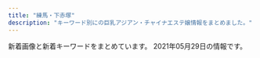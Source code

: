 ```yaml
---
title: "練馬・下赤塚"
description: "キーワード別にの巨乳アジアン・チャイナエステ嬢情報をまとめました。"
---
```


新着画像と新着キーワードをまとめています。
2021年05月29日の情報です。

<DmmAffiliateIns />
<KeywordTable
  shops={
    [
    {
        "img_links": [
            "http://www.es-yas.click/img/riri1.jpg",
            "http://www.es-yas.click/images/newface.png",
            "http://www.es-yas.click/images/ac1.png",
            "http://www.es-yas.click/images/s1.png",
            "http://www.es-yas.click/images/3.jpg",
            "http://www.es-yas.click/images/head.jpg",
            "http://www.es-yas.click/images/sys2.png",
            "http://www.es-yas.click/images/tel.jpg",
            "http://www.es-yas.click/images/staff_t.jpg",
            "http://www.es-yas.click/images/sirase.jpg",
            "http://www.es-yas.click/images/interior_t.jpg",
            "http://www.es-yas.click/images/info.png",
            "http://www.es-yas.click/img/sayuri1.jpg",
            "http://www.es-yas.click/images/mobile.jpg",
            "http://www.es-yas.click/images/news.jpg",
            "http://www.es-yas.click/images/1.jpg",
            "http://www.es-yas.click/images/int2.png",
            "http://www.es-yas.click/images/sys1.png",
            "http://www.es-yas.click/img/mari1.jpg",
            "http://www.es-yas.click/images/int1.png",
            "http://www.es-yas.click/images/2.jpg"
        ],
        "station": "\u4e2d\u6751\u6a4b\u99c5\u5357\u53e3",
        "name": "\u30b9\u30a6\u30a3\u30fc\u30c8",
        "keywords": {},
        "url": "http://www.es-yas.click/"
    },
    {
        "station": "\u6210\u5897\u99c5",
        "name": "\u30b8\u30e3\u30b9\u30df\u30f3",
        "url": "http://evergrace.tyo.cm/",
        "keywords": {},
        "img_links": []
    },
    {
        "url": "https://1270791003.wixsite.com/mysite/",
        "station": "\u65b0\u685c\u53f0\u99c51\u756a\u51fa\u53e3",
        "keywords": {},
        "img_links": [
            "https://static.wixstatic.com/media/56292f_4d626237c2cd4806b0251dae4554758e.jpg",
            "https://static.wixstatic.com/media/73ea4e_73ca4971bac34776a53c8b09526abe0d~mv2.jpg",
            "https://static.wixstatic.com/media/56292f_3dc196c69ac04338b46a28f7dc0f4df2.jpg",
            "https://static.wixstatic.com/media/73ea4e_4f276738c0354f93b87840e2d55be62b~mv2.png"
        ],
        "name": "\u697d\u3005"
    },
    {
        "station": "\u7df4\u99ac\u99c5\u5357\u53e3",
        "img_links": [
            "http://himawari.est-u.com/images/down.jpg",
            "http://himawari.est-u.com/images/a2.jpg",
            "http://himawari.est-u.com/staff/yumi.jpg",
            "http://himawari.est-u.com/staff/emi.jpg",
            "http://himawari.est-u.com/staff/sakura.jpg",
            "http://himawari.est-u.com/images/a1.jpg",
            "http://himawari.est-u.com/staff/izumi.jpg",
            "http://himawari.est-u.com/images/therpist.jpg",
            "http://himawari.est-u.com/images/index_02.jpg",
            "http://himawari.est-u.com/staff/risa.jpg",
            "http://himawari.est-u.com/staff/umi.jpg",
            "http://himawari.est-u.com/images/index_04.jpg",
            "http://himawari.est-u.com/staff/asuka.jpg",
            "http://himawari.est-u.com/images/index_10.jpg",
            "http://himawari.est-u.com/staff/nami.jpg",
            "http://himawari.est-u.com/images/index2_08.jpg",
            "http://himawari.est-u.com/images/index_08.jpg",
            "http://himawari.est-u.com/staff/yuki.jpg"
        ],
        "name": "\u3072\u307e\u308f\u308a",
        "keywords": {
            "C": 7
        },
        "url": "http://himawari.est-u.com/"
    },
    {
        "station": "\u7df4\u99ac\u99c5\u5317\u53e3",
        "name": "\u6708\u306e\u604b",
        "url": "http://moonlove.est-u.com/",
        "keywords": {
            "C": 7
        },
        "img_links": [
            "http://moonlove.est-u.com/images/index_10.jpg",
            "http://moonlove.est-u.com/images/index_19.jpg",
            "http://moonlove.est-u.com/staff/nami.jpg",
            "http://moonlove.est-u.com/images/s3.jpg",
            "http://moonlove.est-u.com/images/s6.jpg",
            "http://moonlove.est-u.com/images/index_04.jpg",
            "http://moonlove.est-u.com/images/index_02.jpg",
            "http://moonlove.est-u.com/images/index_16.jpg",
            "http://moonlove.est-u.com/images/staff_09.jpg",
            "http://moonlove.est-u.com/images/index2_06.jpg",
            "http://moonlove.est-u.com/images/index_08.jpg",
            "http://moonlove.est-u.com/images/index_07.jpg",
            "http://moonlove.est-u.com/staff/sakura.jpg",
            "http://moonlove.est-u.com/staff/kaori.jpg",
            "http://moonlove.est-u.com/images/index_05.jpg",
            "http://moonlove.est-u.com/images/index_13.jpg",
            "http://moonlove.est-u.com/images/index_15.jpg",
            "http://moonlove.est-u.com/images/index1_06.jpg",
            "http://moonlove.est-u.com/images/index_14.jpg",
            "http://moonlove.est-u.com/staff/hitomi.jpg",
            "http://moonlove.est-u.com/staff/ayumi.jpg",
            "http://moonlove.est-u.com/images/s8.jpg",
            "http://moonlove.est-u.com/images/s1.jpg",
            "http://moonlove.est-u.com/images/index_17.jpg",
            "http://moonlove.est-u.com/images/s4.jpg",
            "http://moonlove.est-u.com/images/index3_06.jpg",
            "http://moonlove.est-u.com/images/index_12.jpg",
            "http://moonlove.est-u.com/staff/miki.jpg",
            "http://moonlove.est-u.com/images/s5.jpg",
            "http://moonlove.est-u.com/images/icon_000.jpg"
        ]
    },
    {
        "img_links": [
            "http://www.smile.mensest.com/files/005.jpg",
            "http://www.smile.mensest.com/img/btn_side_mobile.jpg",
            "http://www.smile.mensest.com/img/btn_blog.png",
            "http://www.smile.mensest.com/files/001.jpg",
            "http://www.smile.mensest.com/img/goback.jpg",
            "http://www.smile.mensest.com/img/ttl_news.png",
            "http://www.smile.mensest.com/files/003.jpg",
            "http://www.smile.mensest.com/img/header02.png",
            "http://www.smile.mensest.com/img/ttl_info.png",
            "http://www.smile.mensest.com/img/pickup.jpg",
            "http://www.smile.mensest.com/files/002.jpg",
            "http://www.smile.mensest.com/files/004.jpg"
        ],
        "url": "http://www.smile.mensest.com/",
        "keywords": {
            "85": 2,
            "88": 4,
            "87": 4,
            "C": 17,
            "D": 6
        },
        "station": "\u7df4\u99ac\u99c5\u897f\u53e3",
        "name": "Smile -\u30b9\u30de\u30a4\u30eb-"
    },
    {
        "img_links": [
            "http://siesta.ests.jp/photos/sites/39/2021/05/2021052911060142.jpg",
            "http://siesta.ests.jp/photos/sites/39/2021/04/2021042011331872.jpg",
            "http://siesta.ests.jp/images/s-staff.jpg",
            "http://siesta.ests.jp/images/news.jpg",
            "http://siesta.ests.jp/images/s-recriut.jpg",
            "http://siesta.ests.jp/images/acc1.jpg",
            "http://siesta.ests.jp/images/acc2.jpg",
            "http://siesta.ests.jp/images/pick.jpg",
            "http://siesta.ests.jp/photos/sites/39/2021/05/202105291106012.jpg",
            "http://siesta.ests.jp/images/mobile1.jpg",
            "http://siesta.ests.jp/images/acc3.jpg",
            "http://siesta.ests.jp/photos/sites/39/2021/05/2021052911060320.jpg",
            "http://siesta.ests.jp/images/acc4.jpg",
            "http://siesta.ests.jp/images/info.jpg",
            "http://siesta.ests.jp/photos/sites/39/2021/05/2021052911060393.jpg",
            "http://siesta.ests.jp/images/top.png",
            "http://siesta.ests.jp/images/mobile.jpg"
        ],
        "url": "http://siesta.ests.jp/",
        "name": "\u30b7\u30a8\u30b9\u30bf",
        "station": "\u5927\u6cc9\u5b66\u5712\u99c5\u5317\u53e3",
        "keywords": {
            "87": 6,
            "88": 6,
            "D": 24,
            "83": 12,
            "85": 6
        }
    },
    {
        "keywords": {},
        "url": "http://www.es-kou.link/",
        "name": "\u7d05\u6708",
        "station": "\u4e0b\u8d64\u585a\u99c5\u5317\u53e3",
        "img_links": [
            "http://www.es-kou.link/img/mimi1.jpg",
            "http://www.es-kou.link/images/2.jpg",
            "http://www.es-kou.link/images/int2.png",
            "http://www.es-kou.link/img/nana1.jpg",
            "http://www.es-kou.link/images/sys2.jpg",
            "http://www.es-kou.link/images/mobile.jpg",
            "http://www.es-kou.link/images/head.jpg",
            "http://www.es-kou.link/images/info.png",
            "http://www.es-kou.link/images/sys1.jpg",
            "http://www.es-kou.link/images/1.jpg",
            "http://www.es-kou.link/images/b1.jpg",
            "http://www.es-kou.link/images/interior_t.jpg",
            "http://www.es-kou.link/images/news.jpg",
            "http://www.es-kou.link/images/b2.jpg",
            "http://www.es-kou.link/images/sys3.png",
            "http://www.es-kou.link/images/3.jpg",
            "http://www.es-kou.link/img/satomi1.jpg",
            "http://www.es-kou.link/images/staff_t.jpg",
            "http://www.es-kou.link/images/int1.png",
            "http://www.es-kou.link/images/s1.png"
        ]
    },
    {
        "keywords": {},
        "url": "http://anzu.abnavi.info/",
        "station": "\u6210\u5897\u99c5",
        "name": "\u59eb",
        "img_links": []
    },
    {
        "url": "http://margaret.ests.jp/",
        "name": "\u30de\u30fc\u30ac\u30ec\u30c3\u30c8",
        "keywords": {},
        "img_links": [],
        "station": "\u685c\u53f0\u99c5\u5317\u53e3"
    },
    {
        "name": "\u6e29\u30fb\u306c\u304f\u3082\u308a",
        "keywords": {},
        "img_links": [],
        "station": "\u4e0a\u677f\u6a4b\u99c5\u5317\u53e3",
        "url": "http://tenpo2.iest.info/"
    },
    {
        "img_links": [],
        "url": "http://aroma-p.info/",
        "keywords": {},
        "station": "\u77f3\u795e\u4e95\u516c\u5712\u99c5\u5357\u53e3",
        "name": "AROMA PLAZA \u30a2\u30ed\u30de\u30d7\u30e9\u30b6"
    },
    {
        "station": "\u5927\u6cc9\u5b66\u5712\u99c5",
        "url": "http://lachesis.este88.com/",
        "keywords": {
            "83": 2,
            "F": 4,
            "81": 1,
            "95": 1,
            "86": 1,
            "84": 1,
            "91": 3,
            "80": 1,
            "88": 2,
            "93": 1,
            "C": 4,
            "D": 2,
            "E": 1,
            "G": 1
        },
        "name": "\u30e9\u30b1\u30b7\u30b9\u5927\u6cc9\u5b66\u5712",
        "img_links": [
            "http://lachesis.este88.com/gals/itika3.jpg",
            "http://lachesis.este88.com/gals/mao2.jpg",
            "http://lachesis.este88.com/gals/ruka1.jpg",
            "http://lachesis.este88.com/gals/minami2.jpg",
            "https://lachesis.este88.com/gals/mao1.jpg",
            "https://lachesis.este88.com/images/sysh3bar.png",
            "http://lachesis.este88.com/images/sysh3bar.png",
            "http://lachesis.este88.com/gals/nozomi3.jpg",
            "http://momipara.jp/img/link/momi234.jpg",
            "https://lachesis.este88.com/gals/rinnka1.jpg",
            "http://lachesis.este88.com/gals/minami1.jpg",
            "http://lachesis.este88.com/gals/yuno1.jpg",
            "https://lachesis.este88.com/gals/nozomi1.jpg",
            "http://lachesis.este88.com/gals/ruka2.jpg",
            "http://lachesis.este88.com/gals/rinnka3.jpg",
            "https://lachesis.este88.com/gals/narumi1.jpg",
            "http://lachesis.este88.com/gals/miho2.jpg",
            "https://lachesis.este88.com/gals/ruka1.jpg",
            "https://lachesis.este88.com/gals/maria1.jpg",
            "https://lachesis.este88.com/gals/miku1.jpg",
            "http://lachesis.este88.com/images/bg_header3.jpg",
            "http://lachesis.este88.com/gals/mao1.jpg",
            "http://lachesis.este88.com/gals/tumugi3.jpg",
            "http://lachesis.este88.com/gals/nozomi4.jpg",
            "http://lachesis.este88.com/gals/narumi1.jpg",
            "http://lachesis.este88.com/gals/rinnka1.jpg",
            "http://lachesis.este88.com/gals/aoi3.jpg",
            "http://lachesis.este88.com/gals/narumi4.jpg",
            "https://lachesis.este88.com/gals/minami1.jpg",
            "http://lachesis.este88.com/gals/rinnka2.jpg",
            "http://lachesis.este88.com/gals/tumugi2.jpg",
            "http://lachesis.este88.com/gals/nozomi2.jpg",
            "http://lachesis.este88.com/gals/ruka3.jpg",
            "http://lachesis.este88.com/gals/aoi1.jpg",
            "http://lachesis.este88.com/images/line.jpg",
            "http://lachesis.este88.com/gals/narumi2.jpg",
            "https://lachesis.este88.com/gals/yuno1.jpg",
            "http://lachesis.este88.com/gals/nozomi1.jpg",
            "http://lachesis.este88.com/gals/ruka4.jpg",
            "http://lachesis.este88.com/gals/narumi3.jpg",
            "http://lachesis.este88.com/gals/tumugi1.jpg",
            "http://lachesis.este88.com/gals/miho3.jpg",
            "http://lachesis.este88.com/gals/miku1.jpg",
            "http://lachesis.este88.com/gals/maria1.jpg",
            "http://lachesis.este88.com/gals/miku3.jpg",
            "http://lachesis.este88.com/gals/miku2.jpg",
            "https://lachesis.este88.com/images/bg_header.jpg",
            "http://lachesis.este88.com/images/info5.jpg",
            "http://lachesis.este88.com/gals/yuno2.jpg",
            "http://lachesis.este88.com/gals/itika2.jpg",
            "https://lachesis.este88.com/gals/itika1.jpg",
            "http://lachesis.este88.com/gals/itika1.jpg",
            "http://lachesis.este88.com/gals/rinnka4.jpg",
            "https://lachesis.este88.com/gals/aoi1.jpg",
            "https://lachesis.este88.com/images/line.jpg",
            "http://lachesis.este88.com/gals/aoi2.jpg",
            "https://lachesis.este88.com/images/bg_header3.jpg",
            "http://lachesis.este88.com/gals/miho1.jpg",
            "http://lachesis.este88.com/images/bg_header.jpg",
            "https://lachesis.este88.com/gals/miho1.jpg",
            "https://lachesis.este88.com/gals/tumugi1.jpg",
            "http://lachesis.este88.com/gals/yuno3.jpg",
            "https://lachesis.este88.com/images/info5.jpg"
        ]
    },
    {
        "keywords": {
            "85": 2,
            "C": 12,
            "87": 2,
            "E": 2
        },
        "img_links": [
            "http://pakira-massage.work/i/img/r3.jpg",
            "http://pakira-massage.work/img/sta23.jpg",
            "http://pakira-massage.work/i/img/st1.jpg",
            "http://pakira-massage.work/i/img/sta23.jpg",
            "http://pakira-massage.work/i/img/sta1.jpg",
            "http://pakira-massage.work/i/img/r6.jpg",
            "http://pakira-massage.work/img/s23.jpg",
            "http://pakira-massage.work/img/campian.jpg",
            "http://pakira-massage.work/img/s2.jpg",
            "http://pakira-massage.work/img/sta2.jpg",
            "http://pakira-massage.work/img/st23.jpg",
            "http://pakira-massage.work/img/mobile-1.png",
            "http://pakira-massage.work/img/botton.jpg",
            "http://pakira-massage.work/i/img/r4.jpg",
            "http://pakira-massage.work/img/st2.jpg",
            "http://pakira-massage.work/i/img/sta2.jpg",
            "http://pakira-massage.work/i/img/r1.jpg",
            "http://pakira-massage.work/i/img/r5.jpg",
            "http://pakira-massage.work/i/img/r2.jpg",
            "http://pakira-massage.work/img/s1.jpg",
            "http://pakira-massage.work/img/sta1.jpg",
            "http://pakira-massage.work/img/nos.jpg",
            "http://pakira-massage.work/img/head.jpg",
            "http://pakira-massage.work/img/st1.jpg"
        ],
        "station": "\u8981\u753a\u99c55\u756a\u51fa\u53e3",
        "name": "\u30d1\u30ad\u30e9",
        "url": "http://pakira-massage.work/"
    },
    {
        "name": "\u61a9",
        "url": "http://c-ikoi.work/",
        "station": "\u5927\u5c71\u99c5\u5357\u53e3",
        "keywords": {},
        "img_links": [
            "http://c-ikoi.work/images/news.jpg",
            "http://c-ikoi.work/images/tel.jpg",
            "http://c-ikoi.work/images/sys3.png",
            "http://c-ikoi.work/images/4.jpg",
            "http://c-ikoi.work/images/rec1.png",
            "http://c-ikoi.work/images/1.jpg",
            "http://c-ikoi.work/images/sys1.jpg",
            "http://c-ikoi.work/images/head.jpg",
            "http://c-ikoi.work/images/sys2.jpg",
            "http://c-ikoi.work/img/moe1.jpg",
            "http://c-ikoi.work/images/concept.jpg",
            "http://c-ikoi.work/images/interior_t.jpg",
            "http://c-ikoi.work/images/line.png",
            "http://c-ikoi.work/images/int3.png",
            "http://c-ikoi.work/img/rina1.jpg",
            "http://c-ikoi.work/images/int2.png",
            "http://c-ikoi.work/images/staff_t.jpg",
            "http://c-ikoi.work/images/3.jpg",
            "http://c-ikoi.work/images/mobile.jpg",
            "http://c-ikoi.work/img/yuki1.jpg",
            "http://c-ikoi.work/images/2.jpg",
            "http://c-ikoi.work/images/int1.png",
            "http://c-ikoi.work/img/aoi1.jpg",
            "http://c-ikoi.work/images/rec2.png"
        ]
    },
    {
        "img_links": [
            "http://www.e-rakuraku.info/images/newt.png",
            "http://www.e-rakuraku.info/images/g1.jpg",
            "http://www.e-rakuraku.info/images/g4.jpg",
            "http://www.e-rakuraku.info/images/tel.png",
            "http://www.e-rakuraku.info/images/g5.jpg",
            "http://www.e-rakuraku.info/images/nei_03.jpg",
            "http://www.e-rakuraku.info/images/g0.jpg",
            "http://www.e-rakuraku.info/images/s1.png",
            "http://www.e-rakuraku.info/images/newfacet.png",
            "http://www.e-rakuraku.info/images/tite-gallery.png",
            "http://www.e-rakuraku.info/images/g2.jpg",
            "http://www.e-rakuraku.info/images/top.jpg",
            "http://www.e-rakuraku.info/images/tite-staff.png",
            "http://www.e-rakuraku.info/images/g3.jpg",
            "http://www.e-rakuraku.info/images/s2.png",
            "http://www.e-rakuraku.info/images/sr.png",
            "http://www.e-rakuraku.info/images/huiyuan.png",
            "http://www.e-rakuraku.info/images/mobile.png"
        ],
        "station": "\u4e2d\u6751\u6a4b\u99c5",
        "name": "\u697d\u697d",
        "keywords": {
            "C": 13
        },
        "url": "http://www.e-rakuraku.info/"
    },
    {
        "keywords": {},
        "station": "\u6c5f\u53e4\u7530\u99c5\u5357\u53e3",
        "url": "http://rose.este.work/",
        "img_links": [
            "http://rose.este.work/r1.jpg",
            "http://rose.este.work/index-25.htm.jpg",
            "http://rose.este.work/r5.jpg",
            "http://rose.este.work/r4.jpg",
            "http://rose.este.work/unnamed.png",
            "http://rose.este.work/index-1.htm.jpg",
            "http://rose.este.work/totop.png",
            "http://rose.este.work/re.jpg",
            "http://rose.este.work/index-26.htm.jpg",
            "http://rose.este.work/r3.jpg",
            "http://rose.este.work/resize_250.png",
            "http://rose.este.work/sys1.png",
            "http://rose.este.work/resize_1500-450.jpg",
            "http://rose.este.work/index-24.htm.jpg"
        ],
        "name": "\u512a\u30fb\u7f8e"
    },
    {
        "img_links": [
            "http://sh-dafei.work/uploads/181207/1-1Q20G35320X0.png",
            "http://sh-dafei.work/templets/default/pc/picture/end1.jpg",
            "http://sh-dafei.work/uploads/181206/1-1Q2061253211D.jpg",
            "http://sh-dafei.work/templets/default/pc/picture/face.png",
            "http://sh-dafei.work/uploads/181206/1-1Q2061249563O.jpg",
            "http://sh-dafei.work/uploads/210326/1-210326140613257.jpg",
            "http://sh-dafei.work/uploads/171031/1-1G0311G505933.jpg",
            "http://sh-dafei.work/templets/default/pc/picture/s_pick.png",
            "http://sh-dafei.work/uploads/190130/1-1Z130162635508.jpg",
            "http://sh-dafei.work/uploads/200117/1-20011G614144B.jpg",
            "http://sh-dafei.work/uploads/181214/1-1Q214154222511.jpg",
            "http://sh-dafei.work/uploads/180612/1-1P612160029349.jpg",
            "http://sh-dafei.work/uploads/171031/1-1G0311G344914.jpg",
            "http://sh-dafei.work/uploads/180612/1-1P6121601061c.jpg",
            "http://sh-dafei.work/uploads/210219/1-210219105500300.jpg",
            "http://sh-dafei.work/uploads/190924/1-1Z924151334121.jpg",
            "http://sh-dafei.work/uploads/181206/1-1Q206125154224.jpg",
            "http://sh-dafei.work/uploads/190301/1-1Z30116320A41.jpg",
            "http://sh-dafei.work/uploads/allimg/180612/1-1P612160305350.jpg",
            "http://sh-dafei.work/uploads/180227/1-1P22G40S5448.jpg",
            "http://sh-dafei.work/templets/default/pc/picture/s_staff.png",
            "http://sh-dafei.work/uploads/181207/1-1Q20G40K63R.jpg",
            "http://sh-dafei.work/uploads/181206/1-1Q2061250494E.jpg",
            "http://sh-dafei.work/templets/default/pc/picture/s_news.png",
            "http://sh-dafei.work/templets/default/pc/picture/staffs.png",
            "http://sh-dafei.work/uploads/201113/1-20111314213cQ.jpg",
            "http://sh-dafei.work/uploads/171031/1-1G0311G531445.jpg",
            "http://sh-dafei.work/uploads/190329/1-1Z329151011c7.jpg",
            "http://sh-dafei.work/uploads/200612/1-200612154534W8.jpg",
            "http://sh-dafei.work/uploads/171031/1-1G0311G556445.jpg",
            "http://sh-dafei.work/uploads/171031/1-1G0311G4095M.jpg",
            "http://sh-dafei.work/uploads/191115/1-191115132040J2.jpg",
            "http://sh-dafei.work/uploads/201002/1-201002144Z11V.jpg",
            "http://sh-dafei.work/uploads/190809/1-1ZP9125I01S.jpg"
        ],
        "url": "http://sh-dafei.work/",
        "station": "\u7df4\u99ac\u99c5\u897f\u53e3",
        "keywords": {},
        "name": "\u5927\u5983"
    },
    {
        "name": "\u30aa\u30a2\u30b7\u30b9",
        "url": "http://oasis.akasuri.xyz/",
        "keywords": {},
        "station": "\u6210\u5897\u99c5\u5357\u53e3",
        "img_links": [
            "http://oasis.akasuri.xyz/staff/s3.jpg",
            "http://oasis.akasuri.xyz/images/c-staff.png",
            "http://oasis.akasuri.xyz/images/c-photo.png",
            "http://oasis.akasuri.xyz/staff/s2.jpg",
            "http://oasis.akasuri.xyz/images/fotter.png",
            "http://oasis.akasuri.xyz/images/bar-photo.png",
            "http://oasis.akasuri.xyz/images/b-tel.png",
            "http://oasis.akasuri.xyz/staff/s1.jpg",
            "http://oasis.akasuri.xyz/images/bar-staff.png",
            "http://oasis.akasuri.xyz/images/c-top.png"
        ]
    },
    {
        "img_links": [
            "http://es-nerima.biz/wp-content/uploads/2016/10/g6.jpg",
            "http://es-nerima.biz/wp-content/themes/template-salon2/images/pickup-ttl.png",
            "http://es-nerima.biz/wp-content/uploads/2016/10/g3.jpg",
            "http://es-nerima.biz/wp-content/uploads/2016/10/gallery1.jpg",
            "http://es-nerima.biz/wp-content/uploads/2016/10/g1-250x330.jpg",
            "http://es-nerima.biz/wp-content/themes/template-salon2/images/pickup-frame.png",
            "http://es-nerima.biz/wp-content/uploads/2016/10/g4-250x330.jpg",
            "http://es-nerima.biz/wp-content/uploads/2016/10/eri.jpg",
            "http://es-nerima.biz/wp-content/themes/template-salon2/images/massage-de_88_31.jpg",
            "http://es-nerima.biz/wp-content/uploads/2016/10/g6-250x330.jpg",
            "http://cdn.dino-es.com/images/logo/88x31DinoEs.png",
            "http://es-nerima.biz/wp-content/themes/template-salon2/images/gallery3.jpg",
            "http://es-nerima.biz/wp-content/themes/template-salon2/images/tel.png",
            "http://es-nerima.biz/wp-content/themes/template-salon2/images/slider1.jpg",
            "http://es-nerima.biz/wp-content/themes/template-salon2/images/camp-bnr.jpg",
            "http://es-nerima.biz/wp-content/themes/template-salon2/images/magazine.jpg",
            "http://es-nerima.biz/wp-content/uploads/2016/10/gallery8.jpg",
            "http://es-nerima.biz/wp-content/uploads/2016/10/camp-bnr.jpg",
            "http://es-nerima.biz/wp-content/themes/template-salon2/images/gallery1.jpg",
            "http://es-nerima.biz/wp-content/themes/template-salon2/images/newface-ttl.png",
            "http://es-nerima.biz/wp-content/themes/template-salon2/images/gallery-ttl.png",
            "http://es-nerima.biz/wp-content/uploads/2016/10/eri-250x330.jpg",
            "http://es-nerima.biz/wp-content/themes/template-salon2/images/gallery4.jpg",
            "http://es-nerima.biz/wp-content/uploads/2016/10/g5-250x330.jpg",
            "http://es-nerima.biz/wp-content/uploads/2016/10/gallery2.jpg",
            "http://es-nerima.biz/wp-content/uploads/2016/10/gallery3.jpg",
            "http://es-nerima.biz/wp-content/uploads/2016/10/mika-250x330.jpg",
            "http://es-nerima.biz/wp-content/uploads/2016/10/gallery5.jpg",
            "http://es-nerima.biz/wp-content/uploads/2016/10/mika.jpg",
            "http://es-nerima.biz/wp-content/uploads/2016/10/gallery8-600x600.jpg",
            "http://es-nerima.biz/wp-content/uploads/2016/10/gallery6.jpg",
            "http://es-nerima.biz/wp-content/uploads/2016/10/gallery7.jpg",
            "http://es-nerima.biz/wp-content/themes/template-salon2/images/news-ttl.png",
            "http://es-nerima.biz/wp-content/uploads/2016/10/girl-1.jpg",
            "http://es-nerima.biz/wp-content/uploads/2016/10/g5.jpg",
            "http://es-nerima.biz/wp-content/uploads/2016/10/g3-250x330.jpg",
            "http://es-nerima.biz/wp-content/themes/template-salon2/images/gallery2.jpg",
            "http://es-nerima.biz/wp-content/uploads/2016/10/girl-1-250x330.jpg"
        ],
        "name": "\u3046\u3089\u3089",
        "keywords": {},
        "url": "http://es-nerima.biz/",
        "station": "\u7df4\u99ac\u99c5\u5317\u53e3"
    },
    {
        "url": "http://www.hi-msg.com/dansin/",
        "station": "\u3068\u304d\u308f\u53f0\u99c5\u5357\u53e3",
        "name": "\u6696\u5fc3",
        "img_links": [
            "http://www.hi-msg.com/dansin/images/1.jpg",
            "http://www.hi-msg.com/dansin/images/top1.jpg",
            "http://www.hi-msg.com/dansin/images/p-8.jpg",
            "http://www.hi-msg.com/dansin/images/p-5.jpg",
            "http://www.hi-msg.com/dansin/images/p-2.jpg",
            "http://www.hi-msg.com/dansin/images/mobile.jpg",
            "http://www.hi-msg.com/dansin/images/p-5-1.jpg",
            "http://www.hi-msg.com/dansin/images/s_news.jpg",
            "http://www.hi-msg.com/dansin/images/s_pick.jpg",
            "http://www.hi-msg.com/dansin/images/p-9-1.jpg",
            "http://www.hi-msg.com/dansin/images/p-6-1.jpg",
            "http://www.hi-msg.com/dansin/images/s_face.jpg",
            "http://www.hi-msg.com/dansin/images/s_info.jpg",
            "http://www.hi-msg.com/dansin/images/p-7.jpg",
            "http://www.hi-msg.com/dansin/images/p-9.jpg",
            "http://www.hi-msg.com/dansin/images/end1.jpg",
            "http://www.hi-msg.com/dansin/images/p-6.jpg",
            "http://www.hi-msg.com/dansin/images/p-2-1.jpg",
            "http://www.hi-msg.com/dansin/images/top.jpg",
            "http://www.hi-msg.com/dansin/images/nav.jpg"
        ],
        "keywords": {}
    },
    {
        "station": "\u7df4\u99ac\u99c5\u897f\u53e3",
        "name": "\u3064\u307c\u307f",
        "url": "https://salasa.tokyo/",
        "img_links": [
            "https://salasa.tokyo/wp-content/themes/este/img/3.jpg",
            "https://salasa.tokyo/wp-content/themes/este/img/top-img021.png",
            "https://salasa.tokyo/wp-content/uploads/2020/02/1salasa.jpg",
            "https://salasa.tokyo/wp-content/themes/este/img/tel_header.png",
            "https://salasa.tokyo/wp-content/uploads/2020/04/2311121salasa.jpg",
            "https://salasa.tokyo/wp-content/themes/este/img/call.png",
            "https://salasa.tokyo/wp-content/uploads/2020/02/876752178salasa.jpg",
            "https://salasa.tokyo/wp-content/uploads/2021/04/s187alasa.jpg",
            "https://salasa.tokyo/wp-content/themes/este/img/top-img01.png",
            "https://salasa.tokyo/wp-content/uploads/2021/02/345salasa.jpg",
            "https://salasa.tokyo/wp-content/themes/este/img/tel_footer.png",
            "https://salasa.tokyo/wp-content/themes/este/img/top-img05.png",
            "https://salasa.tokyo/wp-content/uploads/2020/02/41salasa.jpg",
            "https://salasa.tokyo/wp-content/uploads/2020/02/21salasa.jpg",
            "https://salasa.tokyo/wp-content/uploads/2020/02/11salasa.jpg",
            "https://salasa.tokyo/wp-content/themes/este/img/top-img02.png",
            "https://salasa.tokyo/wp-content/uploads/2020/02/8776salasa.jpg",
            "https://salasa.tokyo/wp-content/themes/este/img/top-img04.png",
            "https://salasa.tokyo/wp-content/themes/este/img/top-img01b.png",
            "https://salasa.tokyo/wp-content/themes/este/img/top-img01a.png",
            "https://salasa.tokyo/wp-content/themes/este/img/1.jpg",
            "https://salasa.tokyo/wp-content/themes/este/img/2.jpg",
            "https://salasa.tokyo/wp-content/uploads/2020/03/897261salasa.jpg",
            "https://salasa.tokyo/wp-content/uploads/2020/02/32salasa.jpg",
            "https://salasa.tokyo/wp-content/themes/este/img/4.jpg"
        ],
        "keywords": {
            "G": 2,
            "E": 13,
            "D": 6,
            "C": 17
        }
    },
    {
        "name": "\u59eb\u306e\u3086\u3073\u3055\u304d",
        "url": "http://nymphe-est.biz/",
        "img_links": [
            "http://nymphe-est.biz/images/tit5.jpg",
            "http://nymphe-est.biz/images/m1.png",
            "http://nymphe-est.biz/images/accl.jpg",
            "http://nymphe-est.biz/images/m2.png",
            "http://nymphe-est.biz/images/tit4.jpg",
            "http://nymphe-est.biz/images/tm.jpg",
            "http://nymphe-est.biz/images/tit6.jpg",
            "http://nymphe-est.biz/images/m5.png",
            "http://nymphe-est.biz/images/stat.jpg",
            "http://nymphe-est.biz/images/cg03.jpg",
            "http://nymphe-est.biz/images/bul.jpg",
            "http://nymphe-est.biz/images/m3.png",
            "http://nymphe-est.biz/images/top.png",
            "http://nymphe-est.biz/images/stal.jpg",
            "http://nymphe-est.biz/images/m6.png",
            "http://nymphe-est.biz/images/spt.png",
            "http://nymphe-est.biz/images/fla.jpg",
            "http://nymphe-est.biz/images/bur.jpg",
            "http://nymphe-est.biz/images/tit3.jpg",
            "http://nymphe-est.biz/images/m4.png",
            "http://nymphe-est.biz/images/no.png",
            "http://nymphe-est.biz/images/tit2.jpg",
            "http://nymphe-est.biz/images/cg01.jpg",
            "http://nymphe-est.biz/images/cg02.jpg"
        ],
        "station": "\u6771\u6b66\u7df4\u99ac\u99c5\u5317\u53e3",
        "keywords": {
            "E": 1,
            "D": 2
        }
    },
    {
        "img_links": [
            "http://ponfu-massage.work/img/sta44.jpg",
            "http://ponfu-massage.work/img/campian.jpg",
            "http://ponfu-massage.work/img/s46.jpg",
            "http://ponfu-massage.work/i/img/sta24.jpg",
            "http://ponfu-massage.work/img/st41.jpg",
            "http://ponfu-massage.work/img/sta47.jpg",
            "http://ponfu-massage.work/img/st46.jpg",
            "http://ponfu-massage.work/i/img/sta44.jpg",
            "http://ponfu-massage.work/img/s38.jpg",
            "http://ponfu-massage.work/img/st42.jpg",
            "http://ponfu-massage.work/img/st30.jpg",
            "http://ponfu-massage.work/i/img/r1.jpg",
            "http://ponfu-massage.work/img/s45.jpg",
            "http://ponfu-massage.work/img/st39.jpg",
            "http://ponfu-massage.work/img/s42.jpg",
            "http://ponfu-massage.work/img/s43.jpg",
            "http://ponfu-massage.work/img/s44.jpg",
            "http://ponfu-massage.work/img/acc10.jpg",
            "http://ponfu-massage.work/img/st44.jpg",
            "http://ponfu-massage.work/i/img/sta46.jpg",
            "http://ponfu-massage.work/i/img/sta28.jpg",
            "http://ponfu-massage.work/i/img/r2.jpg",
            "http://ponfu-massage.work/img/sta46.jpg",
            "http://ponfu-massage.work/i/img/r4.jpg",
            "http://ponfu-massage.work/img/sta39.jpg",
            "http://ponfu-massage.work/img/acc5.jpg",
            "http://ponfu-massage.work/img/sta28.jpg",
            "http://ponfu-massage.work/img/acc7.jpg",
            "http://ponfu-massage.work/img/acc8.jpg",
            "http://ponfu-massage.work/img/s30.jpg",
            "http://ponfu-massage.work/img/st28.jpg",
            "http://ponfu-massage.work/img/sta41.jpg",
            "http://ponfu-massage.work/i/img/sta42.jpg",
            "http://ponfu-massage.work/img/sta42.jpg",
            "http://ponfu-massage.work/i/img/sta41.jpg",
            "http://ponfu-massage.work/img/s47.jpg",
            "http://ponfu-massage.work/img/st47.jpg",
            "http://ponfu-massage.work/img/s39.jpg",
            "http://ponfu-massage.work/i/img/sta38.jpg",
            "http://ponfu-massage.work/img/acc4.jpg",
            "http://ponfu-massage.work/i/img/st45.jpg",
            "http://ponfu-massage.work/img/st38.jpg",
            "http://ponfu-massage.work/i/img/sta47.jpg",
            "http://ponfu-massage.work/i/img/sta30.jpg",
            "http://ponfu-massage.work/img/st18.jpg",
            "http://ponfu-massage.work/img/sta38.jpg",
            "http://ponfu-massage.work/img/sta35.jpg",
            "http://ponfu-massage.work/img/st35.jpg",
            "http://ponfu-massage.work/img/st43.jpg",
            "http://ponfu-massage.work/img/acc3.jpg",
            "http://ponfu-massage.work/img/sta45.jpg",
            "http://ponfu-massage.work/img/acc6.jpg",
            "http://ponfu-massage.work/i/img/sta45.jpg",
            "http://ponfu-massage.work/i/img/sta39.jpg",
            "http://ponfu-massage.work/img/s41.jpg",
            "http://ponfu-massage.work/img/acc2.jpg",
            "http://ponfu-massage.work/i/img/sta43.jpg",
            "http://ponfu-massage.work/img/sta30.jpg",
            "http://ponfu-massage.work/i/img/r3.jpg",
            "http://ponfu-massage.work/img/sta43.jpg",
            "http://ponfu-massage.work/img/acc9.jpg",
            "http://ponfu-massage.work/img/acc1.jpg",
            "http://ponfu-massage.work/img/botton.jpg",
            "http://ponfu-massage.work/img/st45.jpg"
        ],
        "name": "\u30dd\u30f3\u30d5\u30fc",
        "url": "http://ponfu-massage.work/",
        "keywords": {
            "87": 5,
            "86": 1,
            "F": 2,
            "C": 22,
            "D": 9,
            "89": 1,
            "84": 1,
            "88": 4,
            "E": 2,
            "85": 2
        },
        "station": "\u7df4\u99ac\u99c5\u897f\u53e3"
    },
    {
        "url": "http://binrou.net/",
        "img_links": [
            "http://binrou.net/img/st112.jpg",
            "http://binrou.net/i/img/sta117.jpg",
            "http://binrou.net/img/sta111.jpg",
            "http://binrou.net/i/img/sta114.jpg",
            "http://binrou.net/i/img/sta118.jpg",
            "http://binrou.net/img/s118.jpg",
            "http://binrou.net/img/s117.jpg",
            "http://binrou.net/i/img/sta109.jpg",
            "http://binrou.net/img/botton.jpg",
            "http://binrou.net/i/img/st118.jpg",
            "http://binrou.net/img/st111.jpg",
            "http://binrou.net/img/st114.jpg",
            "http://binrou.net/img/sta115.jpg",
            "http://binrou.net/img/sta112.jpg",
            "http://binrou.net/i/img/sta112.jpg",
            "http://binrou.net/i/img/sta89.jpg",
            "http://binrou.net/img/st115.jpg",
            "http://binrou.net/img/mo.png",
            "http://binrou.net/img/s116.jpg",
            "http://binrou.net/i/img/r4.jpg",
            "http://binrou.net/i/img/sta111.jpg",
            "http://binrou.net/i/img/sta98.jpg",
            "http://binrou.net/img/sta119.jpg",
            "http://binrou.net/img/pickup20.jpg",
            "http://binrou.net/img/sta118.jpg",
            "http://binrou.net/i/img/sta92.jpg",
            "http://binrou.net/img/st116.jpg",
            "http://binrou.net/img/st119.jpg",
            "http://binrou.net/img/sta117.jpg",
            "http://binrou.net/i/img/acc.jpg",
            "http://binrou.net/i/img/r3.jpg",
            "http://binrou.net/img/s112.jpg",
            "http://binrou.net/i/img/sta108.jpg",
            "http://binrou.net/img/s115.jpg",
            "http://binrou.net/img/s119.jpg",
            "http://binrou.net/i/img/r1.jpg",
            "http://binrou.net/i/img/sta100.jpg",
            "http://binrou.net/i/img/sta97.jpg",
            "http://binrou.net/img/s111.jpg",
            "http://binrou.net/img/sta116.jpg",
            "http://binrou.net/img/fla.jpg",
            "http://binrou.net/i/img/sta119.jpg",
            "http://binrou.net/i/img/sta116.jpg",
            "http://binrou.net/img/sta114.jpg",
            "http://binrou.net/i/img/sta80.jpg",
            "http://binrou.net/i/img/sta104.jpg",
            "http://binrou.net/i/img/r2.jpg",
            "http://binrou.net/img/st117.jpg",
            "http://binrou.net/i/img/sta88.jpg",
            "http://binrou.net/img/st118.jpg",
            "http://binrou.net/img/s114.jpg",
            "http://binrou.net/img/st109.jpg",
            "http://binrou.net/i/img/sta105.jpg",
            "http://binrou.net/i/img/sta115.jpg",
            "http://binrou.net/img/sta109.jpg",
            "http://binrou.net/i/img/sta94.jpg",
            "http://binrou.net/img/acc.jpg"
        ],
        "keywords": {
            "89": 1,
            "88": 1,
            "F": 1,
            "87": 4,
            "C": 17,
            "E": 6,
            "D": 2,
            "86": 4
        },
        "name": "\u30ad\u30e9\u30ad\u30e9",
        "station": "\u7df4\u99ac\u99c5\u897f\u53e3"
    },
    {
        "station": "\u7df4\u99ac\u99c5",
        "name": "A-CLASS\uff5e\u30a8\u30fc\u30af\u30e9\u30b9\uff5e",
        "keywords": {
            "C": 2,
            "E": 1,
            "89": 1,
            "90": 3,
            "92": 1,
            "D": 3,
            "86": 1
        },
        "img_links": [
            "http://aclass.estheya.com/css/staff/staff0003.jpg",
            "http://aclass.estheya.com/css/staff/staff006.jpg",
            "http://aclass.estheya.com/css/left.jpg",
            "http://aclass.estheya.com/css/m-head04.jpg",
            "http://aclass.estheya.com/css/staff/staff001-b.jpg",
            "http://aclass.estheya.com/css/staff/staff001.jpg",
            "http://aclass.estheya.com/images/call.png",
            "http://aclass.estheya.com/css/staff/staff0004.jpg",
            "http://aclass.estheya.com/css/cam01.jpg",
            "http://aclass.estheya.com/css/right.jpg",
            "http://aclass.estheya.com/css/staff/staff002.jpg",
            "http://aclass.estheya.com/css/m-head02.jpg",
            "http://aclass.estheya.com/css/staff/staff005.jpg",
            "http://aclass.estheya.com/css/m-top004.jpg"
        ],
        "url": "http://aclass.estheya.com/"
    },
    {
        "station": "\u4e0a\u677f\u6a4b\u99c5\u5317\u53e3",
        "url": "http://www.relaxes.info/",
        "keywords": {},
        "name": "\u8776",
        "img_links": [
            "http://www.relaxes.info/up/uploads/20180315212810me.jpg",
            "http://www.relaxes.info/images/price.jpg",
            "http://www.relaxes.info/images/s1.png",
            "http://www.relaxes.info/up/uploads/2017071800271212.jpg",
            "http://www.relaxes.info/images/ttl_qj.png",
            "http://www.relaxes.info/images/ttl_staff.png",
            "http://www.relaxes.info/images/rec.png",
            "http://www.relaxes.info/images/info.jpg",
            "http://www.relaxes.info/up/uploads/20210313172020j.jpg",
            "http://www.relaxes.info/images/t2.png",
            "http://www.relaxes.info/images/header_bg.png",
            "http://www.relaxes.info/images/t1.png",
            "http://www.relaxes.info/images/ttl_price.png"
        ]
    },
    {
        "url": "http://www.nerima-rose.com/",
        "img_links": [
            "http://www.nerima-rose.com/images/staff/18/hina.jpg",
            "http://www.nerima-rose.com/images/staff/16/kaori2.jpg",
            "http://www.nerima-rose.com/images/staff/17/2/nana.png",
            "http://www.nerima-rose.com/cgi-bin/topics/img/16-1.jpg",
            "http://www.nerima-rose.com/images/rosa-pindao_09.jpg",
            "http://www.nerima-rose.com/images/aroma/r3.jpg",
            "http://www.nerima-rose.com/images/nav/nav-acc.jpg",
            "http://www.nerima-rose.com/images/staff/16/aya2.jpg",
            "http://www.nerima-rose.com/images/nav/nav-rec.jpg",
            "http://www.nerima-rose.com/images/index-rosa_04.jpg",
            "http://www.nerima-rose.com/images/aroma/r1.jpg",
            "http://www.nerima-rose.com/images/images/sys2018_03.jpg",
            "http://www.nerima-rose.com/images/staff/18/misaki.jpg",
            "http://www.nerima-rose.com/images/rosa-sys_09a.jpg",
            "http://www.nerima-rose.com/images/staff/18/ayumi.jpg",
            "http://www.nerima-rose.com/images/images/sys2018_06.jpg",
            "http://www.nerima-rose.com/images/rosa-pindao_07.jpg",
            "http://www.nerima-rose.com/images/index-rosa_09.jpg",
            "http://www.nerima-rose.com/images/shop/11.jpg",
            "http://www.nerima-rose.com/images/sys3.jpg",
            "http://www.nerima-rose.com/images/shop/h1.jpg",
            "http://www.nerima-rose.com/images/rosa-sys_04.jpg",
            "http://www.nerima-rose.com/images/shop/3/sh1.jpg",
            "http://www.nerima-rose.com/images/index-rosa_02.jpg",
            "http://www.nerima-rose.com/images/staff/17/2/ena.jpg",
            "http://www.nerima-rose.com/images/aroma/r2.jpg",
            "http://www.nerima-rose.com/images/staff/17/riri.jpg",
            "http://www.nerima-rose.com/images/shop/4/s1.jpg"
        ],
        "station": "\u7df4\u99ac\u99c5\u5357\u53e3",
        "keywords": {
            "C": 8
        },
        "name": "ROSE"
    },
    {
        "url": "http://ginzaangel.esnavi.work/",
        "station": "\u7df4\u99ac\u99c5\u897f\u53e3",
        "img_links": [
            "http://ginzaangel.esnavi.work/2/uploadimg/1619341553.jpeg",
            "http://ginzaangel.esnavi.work/sys2.jpg",
            "http://ginzaangel.esnavi.work/sys1.jpg",
            "http://ginzaangel.esnavi.work/staff_t.jpg",
            "http://ginzaangel.esnavi.work/2/uploadimg/1615988934.jpeg",
            "http://ginzaangel.esnavi.work/2/uploadimg/1595657062.jpeg",
            "http://ginzaangel.esnavi.work/head.jpg",
            "http://ginzaangel.esnavi.work/2/uploadimg/1601829474.jpeg",
            "http://ginzaangel.esnavi.work/s1.png",
            "http://ginzaangel.esnavi.work/2/uploadimg/1615988408.jpeg",
            "http://ginzaangel.esnavi.work/news.jpg",
            "http://ginzaangel.esnavi.work/int1.png",
            "http://ginzaangel.esnavi.work/2/uploadimg/1615989033.jpeg",
            "http://ginzaangel.esnavi.work/2/uploadimg/1615989115.jpeg"
        ],
        "keywords": {
            "88": 2,
            "89": 1,
            "90": 3,
            "92": 1
        },
        "name": "\u7df4\u99ac\u306e\u5929\u4f7f"
    },
    {
        "name": "\u9577\u4e45*\u3061\u3087\u3046\u304d\u3085\u3046",
        "station": "\u4e0b\u8d64\u585a\u99c5\u5317\u53e3",
        "img_links": [
            "http://c-sakura.work/images/1.jpg",
            "http://c-sakura.work/images/sisu.png",
            "http://c-sakura.work/images/news.png",
            "http://c-sakura.work/images/mobile.jpg",
            "http://c-sakura.work/img/ami1.jpg",
            "http://c-sakura.work/images/interior_t.jpg",
            "http://c-sakura.work/images/int1.png",
            "http://c-sakura.work/images/head.jpg",
            "http://c-sakura.work/images/int2.png",
            "http://c-sakura.work/img/yuri1.jpg",
            "http://c-sakura.work/images/sys1.png",
            "http://c-sakura.work/images/staff_t.jpg",
            "http://c-sakura.work/img/yuyu1.jpg",
            "http://c-sakura.work/images/info.png",
            "http://c-sakura.work/images/3.jpg",
            "http://c-sakura.work/images/tel.jpg",
            "http://c-sakura.work/images/2.jpg"
        ],
        "url": "http://c-sakura.work/",
        "keywords": {}
    }
]
}
/>
<DmmAffiliateScript />
